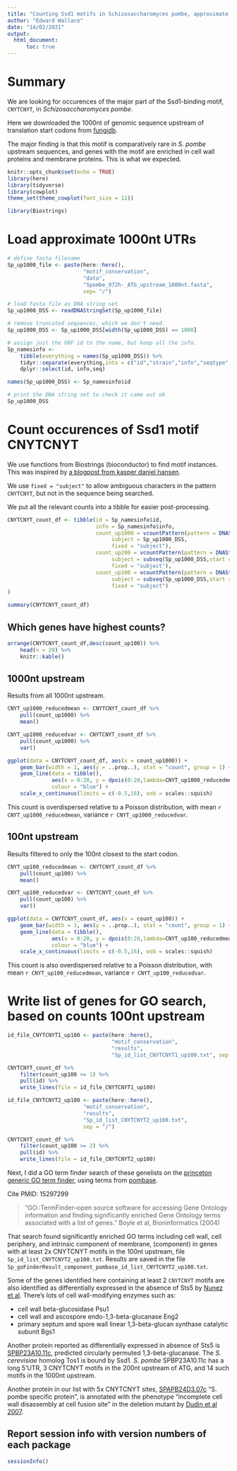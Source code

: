 ```yaml
---
title: "Counting Ssd1 motifs in Schizosaccharomyces pombe, approximate 5'UTRs with fixed length upstream of CDSs"
author: "Edward Wallace"
date: "14/02/2021"
output: 
  html_document:
      toc: true
---
```


# Summary

We are looking for occurences of the major part of the Ssd1-binding motif, `CNYTCNYT`, in *Schizosaccharomyces pombe*.

Here we downloaded the 1000nt of genomic sequence upstream of translation start codons from [fungidb](https://fungidb.org/).

The major finding is that this motif is comparatively rare in *S. pombe* upstream sequences, and genes with the motif are enriched in cell wall proteins and membrane proteins. This is what we expected.

```r
knitr::opts_chunk$set(echo = TRUE)
library(here)
library(tidyverse)
library(cowplot)
theme_set(theme_cowplot(font_size = 12))

library(Biostrings)
```

# Load approximate 1000nt UTRs

```r
# define fasta filename
Sp_up1000_file <- paste(here::here(), 
                        "motif_conservation",
                        "data", 
                        "Spombe_972h-_ATG_upstream_1000nt.fasta",
                        sep= "/")

# load fasta file as DNA string set
Sp_up1000_DSS <- readDNAStringSet(Sp_up1000_file)

# remove truncated sequences, which we don't need.
Sp_up1000_DSS <- Sp_up1000_DSS[width(Sp_up1000_DSS) == 1000]

# assign just the ORF id to the name, but keep all the info. 
Sp_namesinfo <- 
    tibble(everything = names(Sp_up1000_DSS)) %>%
    tidyr::separate(everything,into = c("id","strain","info","seqtype","seq","length"), sep = " \\| ") %>%
    dplyr::select(id, info,seq)

names(Sp_up1000_DSS) <- Sp_namesinfo$id

# print the DNA string set to check it came out ok
Sp_up1000_DSS
```


# Count occurences of Ssd1 motif CNYTCNYT

We use functions from Biostrings (bioconductor) to find motif instances. 
This was inspired by [a blogpost from kasper daniel hansen](https://kasperdanielhansen.github.io/genbioconductor/html/Biostrings_Matching.html).

We use `fixed = "subject"` to allow ambiguous characters in the pattern `CNYTCNYT`, but not in the sequence being searched.

We put all the relevant counts into a tibble for easier post-processing.

```r
CNYTCNYT_count_df <- tibble(id = Sp_namesinfo$id,
                            info = Sp_namesinfo$info,
                            count_up1000 = vcountPattern(pattern = DNAString("CNYTCNYT"),
                                 subject = Sp_up1000_DSS,
                                 fixed = "subject"),
                            count_up200 = vcountPattern(pattern = DNAString("CNYTCNYT"),
                                 subject = subseq(Sp_up1000_DSS,start = 801L, end = 1000L),
                                 fixed = "subject"),
                            count_up100 = vcountPattern(pattern = DNAString("CNYTCNYT"),
                                 subject = subseq(Sp_up1000_DSS,start = 901L, end = 1000L),
                                 fixed = "subject")
)

summary(CNYTCNYT_count_df)
```

## Which genes have highest counts?

```r
arrange(CNYTCNYT_count_df,desc(count_up100)) %>%
    head(n = 20) %>%
    knitr::kable()
```


## 1000nt upstream

Results from all 1000nt upstream.

```r
CNYT_up1000_reducedmean <- CNYTCNYT_count_df %>%
    pull(count_up1000) %>%
    mean()

CNYT_up1000_reducedvar <- CNYTCNYT_count_df %>%
    pull(count_up1000) %>%
    var()

ggplot(data = CNYTCNYT_count_df, aes(x = count_up1000)) +
    geom_bar(width = 1, aes(y = ..prop..), stat = "count", group = 1) +
    geom_line(data = tibble(),
              aes(x = 0:20, y = dpois(0:20,lambda=CNYT_up1000_reducedmean)),
              colour = "blue") + 
    scale_x_continuous(limits = c(-0.5,16), oob = scales::squish)
```

This count is overdispersed relative to a Poisson distribution, with mean `r CNYT_up1000_reducedmean`, variance `r CNYT_up1000_reducedvar`.

## 100nt upstream

Results filtered to only the 100nt closest to the start codon.

```r
CNYT_up100_reducedmean <- CNYTCNYT_count_df %>%
    pull(count_up100) %>%
    mean()

CNYT_up100_reducedvar <- CNYTCNYT_count_df %>%
    pull(count_up100) %>%
    var()

ggplot(data = CNYTCNYT_count_df, aes(x = count_up100)) +
    geom_bar(width = 1, aes(y = ..prop..), stat = "count", group = 1) +
    geom_line(data = tibble(),
              aes(x = 0:20, y = dpois(0:20,lambda=CNYT_up100_reducedmean)),
              colour = "blue") + 
    scale_x_continuous(limits = c(-0.5,16), oob = scales::squish)
```

This count is also overdispersed relative to a Poisson distribution, with mean `r CNYT_up100_reducedmean`, variance `r CNYT_up100_reducedvar`.

# Write list of genes for GO search, based on counts 100nt upstream

```r
id_file_CNYTCNYT1_up100 <- paste(here::here(), 
                                 "motif_conservation",
                                 "results", 
                                 "Sp_id_list_CNYTCNYT1_up100.txt", sep = "/")

CNYTCNYT_count_df %>%
    filter(count_up100 >= 1) %>%
    pull(id) %>%
    write_lines(file = id_file_CNYTCNYT1_up100)

id_file_CNYTCNYT2_up100 <- paste(here::here(), 
                        "motif_conservation",
                        "results", 
                        "Sp_id_list_CNYTCNYT2_up100.txt", 
                        sep = "/")

CNYTCNYT_count_df %>%
    filter(count_up100 >= 2) %>%
    pull(id) %>%
    write_lines(file = id_file_CNYTCNYT2_up100)
```

Next, I did a GO term finder search of these genelists on the [princeton generic GO term finder](https://go.princeton.edu/GOTermFinder/), using terms from [pombase](https://www.pombase.org/).

Cite PMID: 15297299

> "GO::TermFinder--open source software for accessing Gene Ontology information and finding significantly enriched Gene Ontology terms associated with a list of genes." Boyle et al, Bioninformatics (2004)

That search found significantly enriched GO terms including cell wall, cell periphery, and intrinsic component of membrane, (component) in genes with at least 2x CNYTCNYT motifs in the 100nt upstream, file `Sp_id_list_CNYTCNYT2_up100.txt`. Results are saved in the file `Sp_goFinderResult_component_pombase_id_list_CNYTCNYT2_up100.txt`.

Some of the genes identified here containing at least 2 `CNYTCNYT` motifs are also identified as differentially expressed in the absence of Sts5 by [Nunez et al](https://elifesciences.org/articles/14216).
There's lots of cell wall-modifying enzymes such as:

* cell wall beta-glucosidase Psu1
* cell wall and ascospore endo-1,3-beta-glucanase Eng2
* primary septum and spore wall linear 1,3-beta-glucan synthase catalytic subunit Bgs1

Another protein reported as differentially expressed in absence of Sts5 is [SPBP23A10.11c](https://www.pombase.org/gene/SPBP23A10.11c), predicted circularly permuted 1,3-beta-glucanase. The *S. cerevisiae* homolog Tos1 is bound by Ssd1. *S. pombe* SPBP23A10.11c has a long 5'UTR, 3 CNYTCNYT motifs in the 200nt upstream of ATG, and 14 such motifs in the 1000nt upstream.

Another protein in our list with 5x CNYTCNYT sites, [SPAPB24D3.07c](https://www.pombase.org/gene/SPAPB24D3.07c) "S. pombe specific protein", is annotated with the phenotype "incomplete cell wall disassembly at cell fusion site" in the deletion mutant by [Dudin et al 2007](https://www.pombase.org/reference/PMID:28410370).


## Report session info with version numbers of each package

```r
sessionInfo()
```

